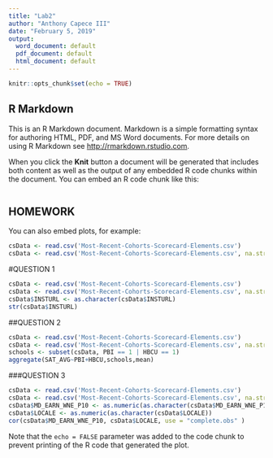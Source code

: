 ```yaml
---
title: "Lab2"
author: "Anthony Capece III"
date: "February 5, 2019"
output:
  word_document: default
  pdf_document: default
  html_document: default
---
```


```r
knitr::opts_chunk$set(echo = TRUE)
```

## R Markdown

This is an R Markdown document. Markdown is a simple formatting syntax for authoring HTML, PDF, and MS Word documents. For more details on using R Markdown see <http://rmarkdown.rstudio.com>.

When you click the **Knit** button a document will be generated that includes both content as well as the output of any embedded R code chunks within the document. You can embed an R code chunk like this:

```
```

## HOMEWORK

You can also embed plots, for example:

```r
csData <- read.csv('Most-Recent-Cohorts-Scorecard-Elements.csv')
csData <- read.csv('Most-Recent-Cohorts-Scorecard-Elements.csv', na.strings = c('NULL','NA'))
``` 
#QUESTION 1
```r
csData <- read.csv('Most-Recent-Cohorts-Scorecard-Elements.csv')
csData <- read.csv('Most-Recent-Cohorts-Scorecard-Elements.csv', na.strings = c('NULL','NA'))
csData$INSTURL <- as.character(csData$INSTURL)
str(csData$INSTURL)
```
##QUESTION 2
```r
csData <- read.csv('Most-Recent-Cohorts-Scorecard-Elements.csv')
csData <- read.csv('Most-Recent-Cohorts-Scorecard-Elements.csv', na.strings = c('NULL','NA'))
schools <- subset(csData, PBI == 1 | HBCU == 1)
aggregate(SAT_AVG~PBI+HBCU,schools,mean)
```

###QUESTION 3
```r
csData <- read.csv('Most-Recent-Cohorts-Scorecard-Elements.csv')
csData <- read.csv('Most-Recent-Cohorts-Scorecard-Elements.csv', na.strings = c('NULL','NA'))
csData$MD_EARN_WNE_P10 <- as.numeric(as.character(csData$MD_EARN_WNE_P10))
csData$LOCALE <- as.numeric(as.character(csData$LOCALE))
cor(csData$MD_EARN_WNE_P10, csData$LOCALE, use = "complete.obs" )
```

Note that the `echo = FALSE` parameter was added to the code chunk to prevent printing of the R code that generated the plot.
